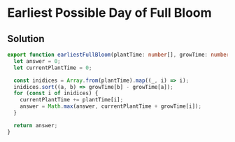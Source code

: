 # Earliest Possible Day of Full Bloom

## Solution

```typescript filename="solution.ts" copy 
export function earliestFullBloom(plantTime: number[], growTime: number[]): number {
  let answer = 0;
  let currentPlantTime = 0;

  const inidices = Array.from(plantTime).map((_, i) => i);
  inidices.sort((a, b) => growTime[b] - growTime[a]);
  for (const i of inidices) {
    currentPlantTime += plantTime[i];
    answer = Math.max(answer, currentPlantTime + growTime[i]);
  }

  return answer;
}
```